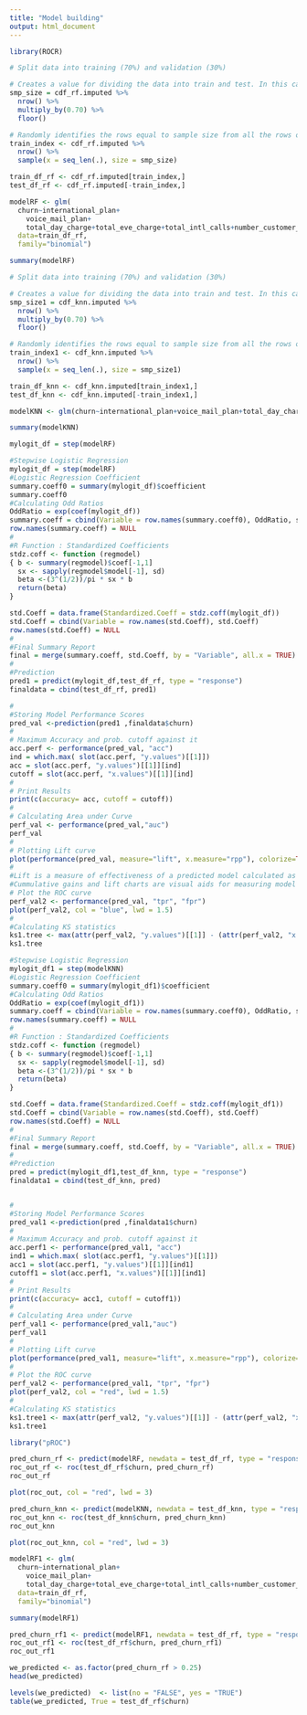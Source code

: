 ```yaml
---
title: "Model building"
output: html_document
---
```


```r
library(ROCR)
```


```r
# Split data into training (70%) and validation (30%)

# Creates a value for dividing the data into train and test. In this case the value is defined as 75% of the number of rows in the dataset
smp_size = cdf_rf.imputed %>%
  nrow() %>%
  multiply_by(0.70) %>%
  floor()  

# Randomly identifies the rows equal to sample size from all the rows of cdf_rf.imputed dataset and stores the row number in train_ind
train_index <- cdf_rf.imputed %>%
  nrow() %>%
  sample(x = seq_len(.), size = smp_size)

train_df_rf <- cdf_rf.imputed[train_index,]
test_df_rf <- cdf_rf.imputed[-train_index,]

modelRF <- glm(
  churn~international_plan+
    voice_mail_plan+
    total_day_charge+total_eve_charge+total_intl_calls+number_customer_service_calls+total_day_minutes+total_eve_minutes+total_night_minutes+total_intl_charge+state,
  data=train_df_rf,
  family="binomial")

summary(modelRF)
```

```r
# Split data into training (70%) and validation (30%)

# Creates a value for dividing the data into train and test. In this case the value is defined as 75% of the number of rows in the dataset
smp_size1 = cdf_knn.imputed %>%
  nrow() %>%
  multiply_by(0.70) %>%
  floor()  

# Randomly identifies the rows equal to sample size from all the rows of cdf_rf.imputed dataset and stores the row number in train_ind
train_index1 <- cdf_knn.imputed %>%
  nrow() %>%
  sample(x = seq_len(.), size = smp_size1)

train_df_knn <- cdf_knn.imputed[train_index1,]
test_df_knn <- cdf_knn.imputed[-train_index1,]

modelKNN <- glm(churn~international_plan+voice_mail_plan+total_day_charge+total_day_minutes+total_intl_calls+number_customer_service_calls+total_eve_minutes+total_eve_charge+total_night_minutes+total_intl_charge+state,data=train_df_knn,family="binomial")

summary(modelKNN)
```

```r
mylogit_df = step(modelRF)
```

```r
#Stepwise Logistic Regression
mylogit_df = step(modelRF)
#Logistic Regression Coefficient
summary.coeff0 = summary(mylogit_df)$coefficient
summary.coeff0
#Calculating Odd Ratios
OddRatio = exp(coef(mylogit_df))
summary.coeff = cbind(Variable = row.names(summary.coeff0), OddRatio, summary.coeff0)
row.names(summary.coeff) = NULL
#
#R Function : Standardized Coefficients
stdz.coff <- function (regmodel)
{ b <- summary(regmodel)$coef[-1,1]
  sx <- sapply(regmodel$model[-1], sd)
  beta <-(3^(1/2))/pi * sx * b
  return(beta)
}

std.Coeff = data.frame(Standardized.Coeff = stdz.coff(mylogit_df))
std.Coeff = cbind(Variable = row.names(std.Coeff), std.Coeff)
row.names(std.Coeff) = NULL
#
#Final Summary Report
final = merge(summary.coeff, std.Coeff, by = "Variable", all.x = TRUE)
#
#Prediction
pred1 = predict(mylogit_df,test_df_rf, type = "response")
finaldata = cbind(test_df_rf, pred1)

#
#Storing Model Performance Scores
pred_val <-prediction(pred1 ,finaldata$churn)
#
# Maximum Accuracy and prob. cutoff against it
acc.perf <- performance(pred_val, "acc")
ind = which.max( slot(acc.perf, "y.values")[[1]])
acc = slot(acc.perf, "y.values")[[1]][ind]
cutoff = slot(acc.perf, "x.values")[[1]][ind]
#
# Print Results
print(c(accuracy= acc, cutoff = cutoff))
#
# Calculating Area under Curve
perf_val <- performance(pred_val,"auc")
perf_val
#
# Plotting Lift curve
plot(performance(pred_val, measure="lift", x.measure="rpp"), colorize=TRUE)
#
#Lift is a measure of effectiveness of a predicted model calculated as the ratio between the results obtained with and without the predictive model.
#Cummulative gains and lift charts are visual aids for measuring model performance.
# Plot the ROC curve
perf_val2 <- performance(pred_val, "tpr", "fpr")
plot(perf_val2, col = "blue", lwd = 1.5)
#
#Calculating KS statistics
ks1.tree <- max(attr(perf_val2, "y.values")[[1]] - (attr(perf_val2, "x.values")[[1]]))
ks1.tree
```

```r
#Stepwise Logistic Regression
mylogit_df1 = step(modelKNN)
#Logistic Regression Coefficient
summary.coeff0 = summary(mylogit_df1)$coefficient
#Calculating Odd Ratios
OddRatio = exp(coef(mylogit_df1))
summary.coeff = cbind(Variable = row.names(summary.coeff0), OddRatio, summary.coeff0)
row.names(summary.coeff) = NULL
#
#R Function : Standardized Coefficients
stdz.coff <- function (regmodel)
{ b <- summary(regmodel)$coef[-1,1]
  sx <- sapply(regmodel$model[-1], sd)
  beta <-(3^(1/2))/pi * sx * b
  return(beta)
}

std.Coeff = data.frame(Standardized.Coeff = stdz.coff(mylogit_df1))
std.Coeff = cbind(Variable = row.names(std.Coeff), std.Coeff)
row.names(std.Coeff) = NULL
#
#Final Summary Report
final = merge(summary.coeff, std.Coeff, by = "Variable", all.x = TRUE)
#
#Prediction
pred = predict(mylogit_df1,test_df_knn, type = "response")
finaldata1 = cbind(test_df_knn, pred)


#
#Storing Model Performance Scores
pred_val1 <-prediction(pred ,finaldata1$churn)
#
# Maximum Accuracy and prob. cutoff against it
acc.perf1 <- performance(pred_val1, "acc")
ind1 = which.max( slot(acc.perf1, "y.values")[[1]])
acc1 = slot(acc.perf1, "y.values")[[1]][ind1]
cutoff1 = slot(acc.perf1, "x.values")[[1]][ind1]
#
# Print Results
print(c(accuracy= acc1, cutoff = cutoff1))
#
# Calculating Area under Curve
perf_val1 <- performance(pred_val1,"auc")
perf_val1
#
# Plotting Lift curve
plot(performance(pred_val1, measure="lift", x.measure="rpp"), colorize=TRUE)
#
# Plot the ROC curve
perf_val2 <- performance(pred_val1, "tpr", "fpr")
plot(perf_val2, col = "red", lwd = 1.5)
#
#Calculating KS statistics
ks1.tree1 <- max(attr(perf_val2, "y.values")[[1]] - (attr(perf_val2, "x.values")[[1]]))
ks1.tree1
```
```r
library("pROC")
```

```r
pred_churn_rf <- predict(modelRF, newdata = test_df_rf, type = "response")
roc_out_rf <- roc(test_df_rf$churn, pred_churn_rf)
roc_out_rf
```

```r
plot(roc_out, col = "red", lwd = 3)
```

```r
pred_churn_knn <- predict(modelKNN, newdata = test_df_knn, type = "response")
roc_out_knn <- roc(test_df_knn$churn, pred_churn_knn)
roc_out_knn
```

```r
plot(roc_out_knn, col = "red", lwd = 3)
```

```r
modelRF1 <- glm(
  churn~international_plan+
    voice_mail_plan+
    total_day_charge+total_eve_charge+total_intl_calls+number_customer_service_calls+total_night_minutes+total_intl_charge+state,
  data=train_df_rf,
  family="binomial")

summary(modelRF1)
```


```r
pred_churn_rf1 <- predict(modelRF1, newdata = test_df_rf, type = "response")
roc_out_rf1 <- roc(test_df_rf$churn, pred_churn_rf1)
roc_out_rf1
```








```r
we_predicted <- as.factor(pred_churn_rf > 0.25)
head(we_predicted)
```

```r
levels(we_predicted)  <- list(no = "FALSE", yes = "TRUE")
table(we_predicted, True = test_df_rf$churn)
```















